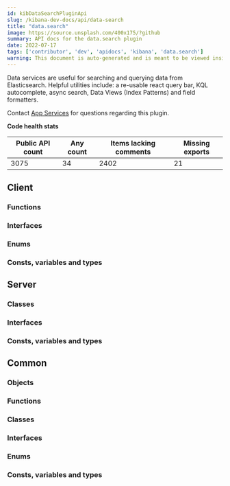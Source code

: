 ```yaml
---
id: kibDataSearchPluginApi
slug: /kibana-dev-docs/api/data-search
title: "data.search"
image: https://source.unsplash.com/400x175/?github
summary: API docs for the data.search plugin
date: 2022-07-17
tags: ['contributor', 'dev', 'apidocs', 'kibana', 'data.search']
warning: This document is auto-generated and is meant to be viewed inside our experimental, new docs system. Reach out in #docs-engineering for more info.
---
```


Data services are useful for searching and querying data from Elasticsearch. Helpful utilities include: a re-usable react query bar, KQL autocomplete, async search, Data Views (Index Patterns) and field formatters.

Contact [App Services](https://github.com/orgs/elastic/teams/kibana-app-services) for questions regarding this plugin.

**Code health stats**

| Public API count  | Any count | Items lacking comments | Missing exports |
|-------------------|-----------|------------------------|-----------------|
| 3075 | 34 | 2402 | 21 |

## Client

### Functions
<DocDefinitionList data={dataSearchObj.client.functions}/>

### Interfaces
<DocDefinitionList data={dataSearchObj.client.interfaces}/>

### Enums
<DocDefinitionList data={dataSearchObj.client.enums}/>

### Consts, variables and types
<DocDefinitionList data={dataSearchObj.client.misc}/>

## Server

### Classes
<DocDefinitionList data={dataSearchObj.server.classes}/>

### Interfaces
<DocDefinitionList data={dataSearchObj.server.interfaces}/>

### Consts, variables and types
<DocDefinitionList data={dataSearchObj.server.misc}/>

## Common

### Objects
<DocDefinitionList data={dataSearchObj.common.objects}/>

### Functions
<DocDefinitionList data={dataSearchObj.common.functions}/>

### Classes
<DocDefinitionList data={dataSearchObj.common.classes}/>

### Interfaces
<DocDefinitionList data={dataSearchObj.common.interfaces}/>

### Enums
<DocDefinitionList data={dataSearchObj.common.enums}/>

### Consts, variables and types
<DocDefinitionList data={dataSearchObj.common.misc}/>

